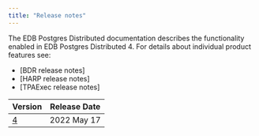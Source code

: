 ```yaml
---
title: "Release notes"
---
```


The EDB Postgres Distributed documentation describes the functionality enabled in EDB Postgres Distributed 4. For details about individual product features see:
- [BDR release notes]
- [HARP release notes]
- [TPAExec release notes]

| Version              | Release Date | 
| -------------------- | ------------ | 
| [4](epd_4_rel_notes) | 2022 May 17  |
